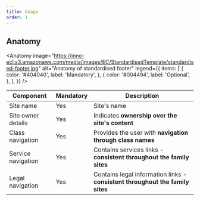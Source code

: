 ```yaml
---
title: Usage
order: 1
---
```



## Anatomy

<Anatomy
  image="https://inno-ecl.s3.amazonaws.com/media/images/EC/StandardisedTemplate/standardised-footer.jpg"
  alt="Anatomy of standardised footer"
  legend={{
    items: [
      {
        color: '#404040',
        label: 'Mandatory',
      },
      {
        color: '#004494',
        label: 'Optional',
      },
    ],
  }}
/>

| Component          | Mandatory | Description                                                                   |
| ------------------ | --------- | ----------------------------------------------------------------------------- |
| Site name          | Yes       | Site's name                                                                   |
| Site owner details | Yes       | Indicates **ownership over the site's content**                               |
| Class navigation   | Yes       | Provides the user with **navigation through class names**                     |
| Service navigation | Yes       | Contains services links - **consistent throughout the family sites**          |
| Legal navigation   | Yes       | Contains legal information links - **consistent throughout the family sites** |
